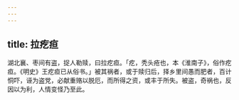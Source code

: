 ```yaml
---
---
---
```

title: 拉疙疸
---



湖北襄、枣间有盗，捉人勒赎，曰拉疙疸。「疙，秃头疮也，本《淮南子》，俗作疙疸。《明史》王疙疸已从俗书。」被其祸者，或于赎归后，择乡里间愚而肥者，百计恫吓，诬为盗党，必献重赂以脱厄，而所得之资，或丰于所失。被盗，奇祸也，反因以为利，人情变怪乃至此。